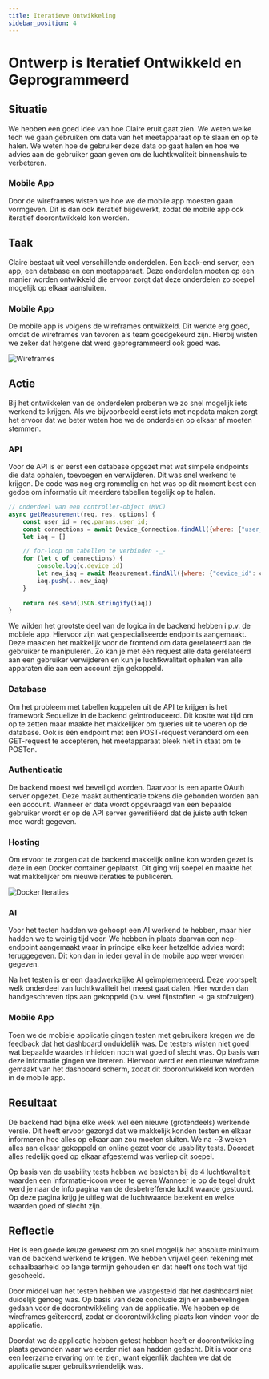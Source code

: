```yaml
---
title: Iteratieve Ontwikkeling
sidebar_position: 4
---
```



# Ontwerp is Iteratief Ontwikkeld en Geprogrammeerd

## Situatie
We hebben een goed idee van hoe Claire eruit gaat zien. We weten welke tech we
gaan gebruiken om data van het meetapparaat op te slaan en op te halen. We weten
hoe de gebruiker deze data op gaat halen en hoe we advies aan de gebruiker gaan
geven om de luchtkwaliteit binnenshuis te verbeteren.

### Mobile App
Door de wireframes wisten we hoe we de mobile app moesten gaan vormgeven. Dit is dan ook iteratief bijgewerkt, zodat de mobile app ook iteratief doorontwikkeld kon worden.


## Taak
Claire bestaat uit veel verschillende onderdelen. Een back-end server, een app,
een database en een meetapparaat. Deze onderdelen moeten op een manier worden
ontwikkeld die ervoor zorgt dat deze onderdelen zo soepel mogelijk op elkaar
aansluiten.

### Mobile App
De mobile app is volgens de wireframes ontwikkeld. Dit werkte erg goed, omdat de wireframes van tevoren als team goedgekeurd zijn. Hierbij wisten we zeker dat hetgene dat werd geprogrammeerd ook goed was. 

![Wireframes](images/Wireframes.png)

## Actie
Bij het ontwikkelen van de onderdelen proberen we zo snel mogelijk iets werkend
te krijgen. Als we bijvoorbeeld eerst iets met nepdata maken zorgt het ervoor
dat we beter weten hoe we de onderdelen op elkaar af moeten stemmen.

### API
Voor de API is er eerst een database opgezet met wat simpele endpoints die data
ophalen, toevoegen en verwijderen. Dit was snel werkend te krijgen. De code was
nog erg rommelig en het was op dit moment best een gedoe om informatie uit
meerdere tabellen tegelijk op te halen.

```js
// onderdeel van een controller-object (MVC)
async getMeasurement(req, res, options) {
	const user_id = req.params.user_id;
	const connections = await Device_Connection.findAll({where: {"user_id": user_id}})
	let iaq = []

	// for-loop om tabellen te verbinden -_-
	for (let c of connections) {
		console.log(c.device_id)
		let new_iaq = await Measurement.findAll({where: {"device_id": c.device_id}})
		iaq.push(...new_iaq)
	}
	
	return res.send(JSON.stringify(iaq))
}
```

We wilden het grootste deel van de logica in de backend hebben i.p.v. de mobiele
app. Hiervoor zijn wat gespecialiseerde endpoints aangemaakt. Deze maakten het
makkelijk voor de frontend om data gerelateerd aan de gebruiker te manipuleren.
Zo kan je met één request alle data gerelateerd aan een gebruiker verwijderen en
kun je luchtkwaliteit ophalen van alle apparaten die aan een account zijn
gekoppeld.

### Database
Om het probleem met tabellen koppelen uit de API te krijgen is het framework
Sequelize in de backend geïntroduceerd. Dit kostte wat tijd om op te zetten maar
maakte het makkelijker om queries uit te voeren op de database. Ook is één
endpoint met een POST-request veranderd om een GET-request te accepteren, het
meetapparaat bleek niet in staat om te POSTen.

### Authenticatie
De backend moest wel beveiligd worden. Daarvoor is een aparte OAuth server
opgezet. Deze maakt authenticatie tokens die gebonden worden aan een account.
Wanneer er data wordt opgevraagd van een bepaalde gebruiker wordt er op de API
server geverifiëerd dat de juiste auth token mee wordt gegeven.

### Hosting
Om ervoor te zorgen dat de backend makkelijk online kon worden gezet is deze in
een Docker container geplaatst. Dit ging vrij soepel en maakte het wat
makkelijker om nieuwe iteraties te publiceren.

![Docker Iteraties](images/docker.png)

### AI
Voor het testen hadden we gehoopt een AI werkend te hebben, maar hier hadden we
te weinig tijd voor. We hebben in plaats daarvan een nep-endpoint aangemaakt
waar in principe elke keer hetzelfde advies wordt teruggegeven. Dit kon dan in
ieder geval in de mobile app weer worden gegeven.

Na het testen is er een daadwerkelijke AI geïmplementeerd. Deze voorspelt welk
onderdeel van luchtkwaliteit het meest gaat dalen. Hier worden dan
handgeschreven tips aan gekoppeld (b.v. veel fijnstoffen -> ga stofzuigen).

### Mobile App
Toen we de mobiele applicatie gingen testen met gebruikers kregen we de feedback dat het dashboard onduidelijk was. De testers wisten niet goed wat bepaalde waardes inhielden noch wat goed of slecht was. Op basis van deze informatie gingen we itereren. Hiervoor werd er een nieuwe wireframe gemaakt van het dashboard scherm, zodat dit doorontwikkeld kon worden in de mobile app. 


## Resultaat
De backend had bijna elke week wel een nieuwe (grotendeels) werkende versie. Dit
heeft ervoor gezorgd dat we makkelijk konden testen en elkaar informeren hoe
alles op elkaar aan zou moeten sluiten. We na ~3 weken alles aan elkaar
gekoppeld en online gezet voor de usability tests. Doordat alles redelijk goed
op elkaar afgestemd was verliep dit soepel.

Op basis van de usability tests hebben we besloten bij de 4 luchtkwaliteit waarden een informatie-icoon weer te geven Wanneer je op de tegel drukt werd je naar de info pagina van de desbetreffende lucht waarde gestuurd. Op deze pagina krijg je uitleg wat de luchtwaarde betekent en welke waarden goed of slecht zijn. 

## Reflectie
Het is een goede keuze geweest om zo snel mogelijk het absolute minimum van de
backend werkend te krijgen. We hebben vrijwel geen rekening met schaalbaarheid
op lange termijn gehouden en dat heeft ons toch wat tijd gescheeld.

Door middel van het testen hebben we vastgesteld dat het dashboard niet duidelijk genoeg was. Op basis van deze conclusie zijn er aanbevelingen gedaan voor de doorontwikkeling van de applicatie. We hebben op de wireframes geïtereerd, zodat er doorontwikkeling plaats kon vinden voor de applicatie.

Doordat we de applicatie hebben getest hebben heeft er doorontwikkeling plaats gevonden waar we eerder niet aan hadden gedacht. Dit is voor ons een leerzame ervaring om te zien, want eigenlijk dachten we dat de applicatie super gebruiksvriendelijk was. 

<!--
Iteraties?
- Eerste versie algemene endpoints die met MySQL DB communiceren
- DB-communicatie ge refactored, database migrations en associations met Sequelize
- Gespecialiseerde endpoints. "Vergeet mij"-knop, IAQ mbv user opvragen ipv device
- Authenticatie van OAuth server geïmplementeerd.
- Docker container
- Nep-AI
- Ietswat functionele AI


## Gereflecteerd, Conclusies Getrokken en Aanbevelingen Gedaan voor Doorontwikkeling
Na eerste iteratie suggesties opgenomen en geïmplementeerd mbt endpoints <br>
Erachter gekomen dat sensor alleen GET-requests kan doen. API aangepast <br>
Endpoint documentatie was eerst niet heel duidelijk, opnieuw geformat <br>
Eerst niet van plan te dockerizen, maar omdat iemand anders het op de server
moest zetten toch gedaan. <br>


Situatie, Taak, Actie, Resultaat, Reflectie
-->
